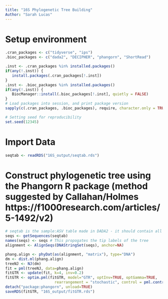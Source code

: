 ```yaml
---
title: "16S Phylogenetic Tree Building"
Author: "Sarah Lucas"
---
```

# Setup environment
```r
.cran_packages <- c("tidyverse", "ips")
.bioc_packages <- c("dada2", "DECIPHER", "phangorn", "ShortRead")

.inst <- .cran_packages %in% installed.packages()
if(any(!.inst)) {
   install.packages(.cran_packages[!.inst])
}
.inst <- .bioc_packages %in% installed.packages()
if(any(!.inst)) {
   BiocManager::install(.bioc_packages[!.inst], quietly = FALSE)
}
# Load packages into session, and print package version
sapply(c(.cran_packages, .bioc_packages), require, character.only = TRUE)

# Setting seed for reproducibility
set.seed(12345)
```

# Import Data
```r
seqtab <- readRDS("16S_output/seqtab.rds")
```

# Construct phylogenetic tree using the Phangorn R package (method suggested by Callahan/Holmes https://f1000research.com/articles/5-1492/v2)
```r
# seqtab is the sample:ASV table made in DADA2 - it should contain all samples and ASVs
seqs <- getSequences(seqtab)
names(seqs) <- seqs # This propogates the tip labels of the tree
alignment <- AlignSeqs(DNAStringSet(seqs), anchor=NA)

phang.align <- phyDat(as(alignment, "matrix"), type="DNA")
dm <- dist.ml(phang.align)
treeNJ <- NJ(dm)
fit = pml(treeNJ, data=phang.align)
fitGTR <- update(fit, k=4, inv=0.2)
fitGTR <- optim.pml(fitGTR, model="GTR", optInv=TRUE, optGamma=TRUE,
                      rearrangement = "stochastic", control = pml.control(trace = 0))
detach("package:phangorn", unload=TRUE)
saveRDS(fitGTR, "16S_output/fitGTR.rds")
```